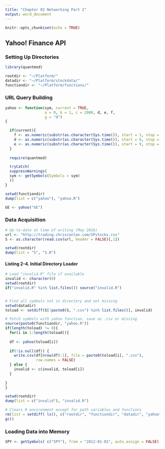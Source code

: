 ---
title: "Chapter 02 Networking Part I"
output: word_document
---

```{r setup, include=FALSE}
knitr::opts_chunk$set(echo = TRUE)
```

## Yahoo! Finance API
### Setting Up Directories
```{r}
library(quantmod)
```

```{r}
rootdir <- "~/Platform/"
datadir <- "~/Platform/stockdata/"
functiondir <- "~/Platform/functions/"
```
### URL Query Building
```{r}
yahoo <- function(sym, current = TRUE,
                  a = 0, b = 1, c = 2000, d, e, f,
                  g = "d")
{

  if(current){
    f <- as.numeric(substr(as.character(Sys.time()), start = 1, stop = 4))
    d <- as.numeric(substr(as.character(Sys.time()), start = 6, stop = 7)) - 1
    e <- as.numeric(substr(as.character(Sys.time()), start = 9, stop = 10))
  }
  
  require(quantmod)

  tryCatch(
  suppressWarnings(
  sym <- getSymbols(Symbols = sym)
  ))
}

setwd(functiondir)
dump(list = c("yahoo"), "yahoo.R")
```
```{r}
GE <- yahoo("GE")
```

### Data Acquisition
```{r}
# Up-to-date at time of writing (May 2016)
url <- "http://trading.chrisconlan.com/SPstocks.csv"
S <- as.character(read.csv(url, header = FALSE)[,1])
```
```{r}
setwd(rootdir)
dump(list = "S", "S.R")
```
#### Listing 2-4. Initial Directory Loader
```{r message=FALSE}
# Load "invalid.R" file if available 
invalid <- character(0)
setwd(rootdir)
if("invalid.R" %in% list.files()) source("invalid.R")


# Find all symbols not in directory and not missing
setwd(datadir)
toload <- setdiff(S[!paste0(S, ".csv") %in% list.files()], invalid)

# Fetch symbols with yahoo function, save as .csv or missing
source(paste0(functiondir, "yahoo.R"))
if(length(toload) != 0){
  for(i in 1:length(toload)){
    
  df <- yahoo(toload[i])
  
  if(!is.null(df)) {
    write.csv(df[nrow(df):1], file = paste0(toload[i], ".csv"),
              row.names = FALSE) 
  } else {
    invalid <- c(invalid, toload[i])
  }
    
}
}

setwd(rootdir)
dump(list = c("invalid"), "invalid.R")
```
```{r}
# Clears R environment except for path variables and functions
rm(list = setdiff( ls(), c("rootdir", "functiondir", "datadir", "yahoo")))
gc()
```

### Loading Data into Memory
```{r}
SPY <- getSymbols( c("SPY"), from = "2012-01-01", auto.assign = FALSE)
```

